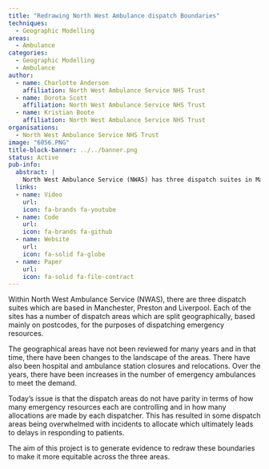 ```yaml
---
title: "Redrawing North West Ambulance dispatch Boundaries"
techniques:
  - Geographic Modelling
areas:
  - Ambulance
categories:
  - Geographic Modelling
  - Ambulance
author:
  - name: Charlotte Anderson
    affiliation: North West Ambulance Service NHS Trust
  - name: Dorota Scott
    affiliation: North West Ambulance Service NHS Trust
  - name: Kristian Boote
    affiliation: North West Ambulance Service NHS Trust
organisations:
  - North West Ambulance Service NHS Trust
image: "6056.PNG"
title-block-banner: ../../banner.png
status: Active
pub-info:
  abstract: |
    North West Ambulance Service (NWAS) has three dispatch suites in Manchester, Preston, and Liverpool, with dispatch areas mainly based on postcodes. Changes in the landscape and increased emergency demand have led to unequal resource distribution, causing delays. This project aims to generate evidence to redraw boundaries to ensure equitable resource allocation across the three areas.
  links:
  - name: Video
    url:
    icon: fa-brands fa-youtube
  - name: Code
    url:
    icon: fa-brands fa-github
  - name: Website
    url:
    icon: fa-solid fa-globe
  - name: Paper
    url:
    icon: fa-solid fa-file-contract
---
```


Within North West Ambulance Service (NWAS), there are three dispatch suites which are based in Manchester, Preston and Liverpool. Each of the sites has a number of dispatch areas which are split geographically, based mainly on postcodes, for the purposes of dispatching emergency resources.

The geographical areas have not been reviewed for many years and in that time, there have been changes to the landscape of the areas. There have also been hospital and ambulance station closures and relocations. Over the years, there have been increases in the number of emergency ambulances to meet the demand.

Today’s issue is that the dispatch areas do not have parity in terms of how many emergency resources each are controlling and in how many allocations are made by each dispatcher. This has resulted in some dispatch areas being overwhelmed with incidents to allocate which ultimately leads to delays in responding to patients.

The aim of this project is to generate evidence to redraw these boundaries to make it more equitable across the three areas.
